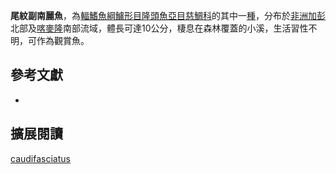 {{Speciesbox
| name = 尾紋副南麗魚
| status = LC
| status_system = IUCN3.1
| image = 
| image_width = 260px
| image_caption = 
| genus = Parananochromis
| species = caudifasciatus
| authority = [[Boulenger|Boulenger]], 1913
| synonyms = *''Pelmatochromis caudifasciatus''<br /><small>Boulenger, 1913</small> 
*''Nanochromis caudifasciatus''<br /><small>Boulenger, 1913</small>
*''Nannochromis caudifasciatus''<br /><small>Boulenger, 1913</small>
}}
'''尾紋副南麗魚'''，為[[輻鰭魚綱|輻鰭魚綱]][[鱸形目|鱸形目]][[隆頭魚亞目|隆頭魚亞目]][[慈鯛科|慈鯛科]]的其中一[[種|種]]，分布於[[非洲|非洲]][[加彭|加彭]]北部及[[喀麥隆|喀麥隆]]南部流域，體長可達10公分，棲息在森林覆蓋的小溪，生活習性不明，可作為觀賞魚。

== 參考文獻 ==
*{{FishBase_species|genus=Parananochromis|species=caudifasciatus|year=2013|month=4}}

== 擴展閱讀 ==
{{refbegin}}
{{wikispecies-inline|Parananochromis caudifasciatus|尾紋副南麗魚}}
{{refend}}
{{Taxonbar|from=Q5519470}}

[[Category:副南麗魚屬|caudifasciatus]]


{{鱸形目小作品}}